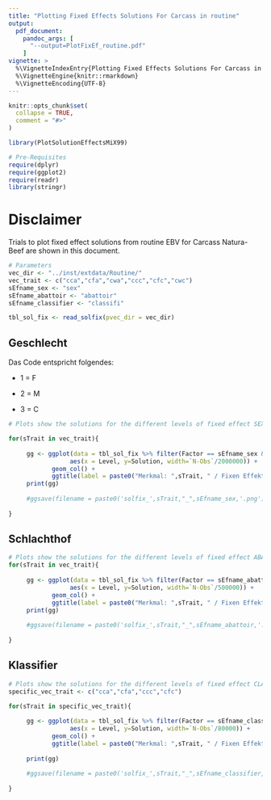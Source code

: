 ```yaml
---
title: "Plotting Fixed Effects Solutions For Carcass in routine"
output: 
  pdf_document:
    pandoc_args: [ 
      "--output=PlotFixEf_routine.pdf" 
    ]
vignette: >
  %\VignetteIndexEntry{Plotting Fixed Effects Solutions For Carcass in routine}
  %\VignetteEngine{knitr::rmarkdown}
  %\VignetteEncoding{UTF-8}
---
```


```r
knitr::opts_chunk$set(
  collapse = TRUE,
  comment = "#>"
)
```

```r
library(PlotSolutionEffectsMiX99)
```

```r
# Pre-Requisites
require(dplyr)
require(ggplot2)
require(readr)
library(stringr)
```

# Disclaimer
Trials to plot fixed effect solutions from routine EBV for Carcass Natura-Beef are shown in this document.

```r
# Parameters
vec_dir <- "../inst/extdata/Routine/"
vec_trait <- c("cca","cfa","cwa","ccc","cfc","cwc")
sEfname_sex <- "sex"
sEfname_abattoir <- "abattoir"
sEfname_classifier <- "classifi"

tbl_sol_fix <- read_solfix(pvec_dir = vec_dir)

```

## Geschlecht

Das Code entspricht folgendes:

* 1 = F

* 2 = M

* 3 = C

```r
# Plots show the solutions for the different levels of fixed effect SEX

for(sTrait in vec_trait){
  
     gg <- ggplot(data = tbl_sol_fix %>% filter(Factor == sEfname_sex & Trait == sTrait), 
                 aes(x = Level, y=Solution, width=`N-Obs`/2000000)) + 
            geom_col() + 
            ggtitle(label = paste0("Merkmal: ",sTrait, " / Fixen Effekt: ",sEfname_sex))
     print(gg)
     
     #ggsave(filename = paste0('solfix_',sTrait,"_",sEfname_sex,'.png'), plot = gg)
  
}
```

## Schlachthof

```r
# Plots show the solutions for the different levels of fixed effect ABATTOIR
for(sTrait in vec_trait){
  
     gg <- ggplot(data = tbl_sol_fix %>% filter(Factor == sEfname_abattoir & Trait == sTrait), 
                 aes(x = Level, y=Solution, width=`N-Obs`/500000)) + 
            geom_col() + 
            ggtitle(label = paste0("Merkmal: ",sTrait, " / Fixen Effekt: ",sEfname_abattoir))
     print(gg)
     
     #ggsave(filename = paste0('solfix_',sTrait,"_",sEfname_abattoir,'.png'), plot = gg)
  
}
```

## Klassifier

```r
# Plots show the solutions for the different levels of fixed effect CLASSIFIER
specific_vec_trait <- c("cca","cfa","ccc","cfc")

for(sTrait in specific_vec_trait){
  
     gg <- ggplot(data = tbl_sol_fix %>% filter(Factor == sEfname_classifier & Trait == sTrait), 
                 aes(x = Level, y=Solution, width=`N-Obs`/80000)) + 
            geom_col() + 
            ggtitle(label = paste0("Merkmal: ",sTrait, " / Fixen Effekt: ",sEfname_classifier))
     
     print(gg)
     
     #ggsave(filename = paste0('solfix_',sTrait,"_",sEfname_classifier,'.png'), plot = gg)
  
}
```

